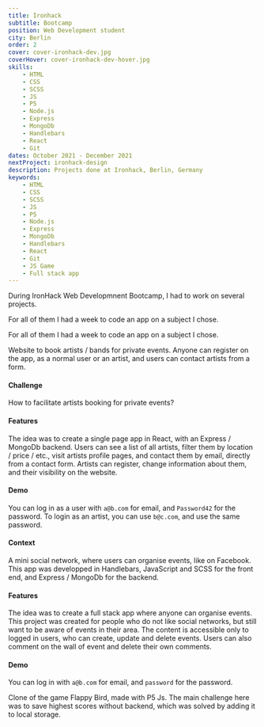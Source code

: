 ```yaml
---
title: Ironhack
subtitle: Bootcamp
position: Web Development student
city: Berlin
order: 2
cover: cover-ironhack-dev.jpg
coverHover: cover-ironhack-dev-hover.jpg
skills:
    - HTML
    - CSS
    - SCSS
    - JS
    - P5
    - Node.js
    - Express
    - MongoDb
    - Handlebars
    - React
    - Git
dates: October 2021 - December 2021
nextProject: ironhack-design
description: Projects done at Ironhack, Berlin, Germany
keywords:
    - HTML
    - CSS
    - SCSS
    - JS
    - P5
    - Node.js
    - Express
    - MongoDb
    - Handlebars
    - React
    - Git
    - JS Game
    - Full stack app
---
```


<Section title="Overview">

<Fade>

During IronHack Web Developmnent Bootcamp, I had to work on several projects.

</Fade>

<Fade>

For all of them I had a week to code an app on a subject I chose.

</Fade>

</Section>

<Section title="Artists booking app">

<Fade>

For all of them I had a week to code an app on a subject I chose.

</Fade>

<Fade>

Website to book artists / bands for private events. Anyone can register on the app, as a normal user or an artist, and users can contact artists from a form.

</Fade>

<Fade>

#### Challenge

</Fade>

<Fade>

How to facilitate artists booking for private events?

</Fade>

<Fade>

#### Features

</Fade>

<Fade>

The idea was to create a single page app in React, with an Express / MongoDb backend. Users can see a list of all artists, filter them by location / price / etc., visit artists profile pages, and contact them by email, directly from a contact form. Artists can register, change information about them, and their visibility on the website.

</Fade>

<Fade>

#### Demo

</Fade>

<Fade>

You can log in as a user with `a@b.com` for email, and `Password42` for the password. To login as an artist, you can use `b@c.com`, and use the same password.

</Fade>

</Section>

<FullBleed
    img="artist-booking-app-2.jpg"
    alt="Artists booking app"
    href="https://artist-booking-app.herokuapp.com/"
/>

<LinkBehance github href="https://github.com/JulSeb42/artists-booking-app" />

<Section title="Events app">

<Fade>

#### Context

</Fade>

<Fade>

A mini social network, where users can organise events, like on Facebook. This app was developped in Handlebars, JavaScript and SCSS for the front end, and Express / MongoDb for the backend.

</Fade>

<Fade>

#### Features

</Fade>

<Fade>

The idea was to create a full stack app where anyone can organise events. This project was created for people who do not like social networks, but still want to be aware of events in their area. The content is accessible only to logged in users, who can create, update and delete events. Users can also comment on the wall of event and delete their own comments.

</Fade>

<Fade>

#### Demo

</Fade>

<Fade>

You can log in with `a@b.com` for email, and `password` for the password.

</Fade>

</Section>

<FullBleed
    img="event-app-2.jpg"
    alt="Event app"
    href="https://event-app-ironhack.herokuapp.com/"
/>

<LinkBehance
    github
    href="https://github.com/ironhack-julien-sebag/crud-project"
/>

<Section title="Flappy bird clone">

<Fade>

Clone of the game Flappy Bird, made with <Link href="https://p5js.org/" target="_blank" rel="noreferrer noopener">P5 Js</Link>. The main challenge here was to save highest scores without backend, which was solved by adding it to local storage.

</Fade>

</Section>

<FullBleed
    img="flappy-bird-2.jpg"
    alt="Clone flappy bird"
    href="https://ironhack-julien-sebag.github.io/flappy-bird-clone/"
/>

<LinkBehance
    github
    href="https://github.com/ironhack-julien-sebag/flappy-bird-clone"
/>
